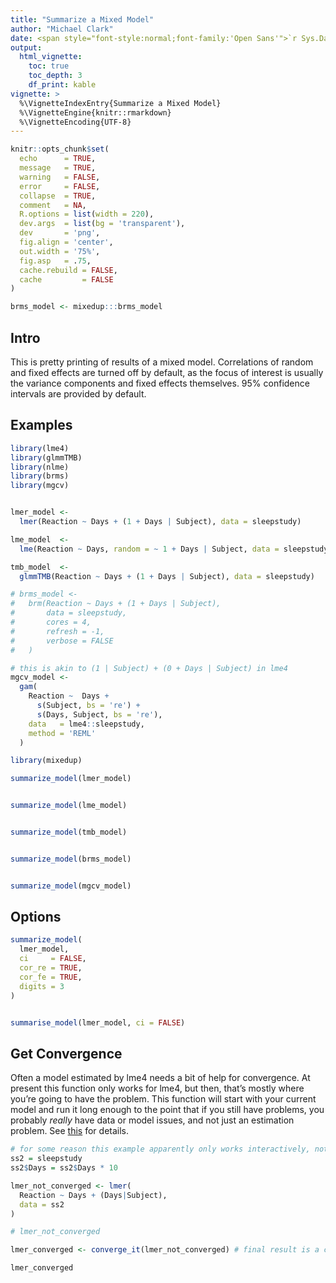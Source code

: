 ```yaml
---
title: "Summarize a Mixed Model"
author: "Michael Clark"
date: <span style="font-style:normal;font-family:'Open Sans'">`r Sys.Date()`</span>
output:
  html_vignette:
    toc: true
    toc_depth: 3
    df_print: kable
vignette: >
  %\VignetteIndexEntry{Summarize a Mixed Model}
  %\VignetteEngine{knitr::rmarkdown}
  %\VignetteEncoding{UTF-8}
---
```


```r
knitr::opts_chunk$set(
  echo      = TRUE,
  message   = TRUE,
  warning   = FALSE,
  error     = FALSE,
  collapse  = TRUE,
  comment   = NA,
  R.options = list(width = 220),
  dev.args  = list(bg = 'transparent'),
  dev       = 'png',
  fig.align = 'center',
  out.width = '75%',
  fig.asp   = .75,
  cache.rebuild = FALSE,
  cache         = FALSE
)
```

```r
brms_model <- mixedup:::brms_model
```


## Intro

This is pretty printing of results of a mixed model.  Correlations of random and fixed effects are turned off by default, as the focus of interest is usually the variance components and fixed effects themselves. 95% confidence intervals are provided by default.


## Examples

```r
library(lme4)
library(glmmTMB)
library(nlme)
library(brms)
library(mgcv)


lmer_model <-
  lmer(Reaction ~ Days + (1 + Days | Subject), data = sleepstudy)

lme_model  <-
  lme(Reaction ~ Days, random = ~ 1 + Days | Subject, data = sleepstudy)

tmb_model  <-
  glmmTMB(Reaction ~ Days + (1 + Days | Subject), data = sleepstudy)

# brms_model <-
#   brm(Reaction ~ Days + (1 + Days | Subject), 
#       data = sleepstudy,
#       cores = 4,
#       refresh = -1,
#       verbose = FALSE
#   )

# this is akin to (1 | Subject) + (0 + Days | Subject) in lme4
mgcv_model <-
  gam(
    Reaction ~  Days +
      s(Subject, bs = 're') +
      s(Days, Subject, bs = 're'),
    data   = lme4::sleepstudy,
    method = 'REML'
  )
```


```r
library(mixedup)

summarize_model(lmer_model)


summarize_model(lme_model)


summarize_model(tmb_model)


summarize_model(brms_model)


summarize_model(mgcv_model)
```

## Options

```r
summarize_model(
  lmer_model,
  ci     = FALSE,
  cor_re = TRUE,
  cor_fe = TRUE,
  digits = 3
)


summarise_model(lmer_model, ci = FALSE)
```

## Get Convergence

Often a model estimated by <span class="pack" style = "">lme4</span> needs a bit of help for convergence.  At present this function only works for <span class="pack" style = "">lme4</span>, but then, that's mostly where you're going to have the problem.  This function will start with your current model and run it long enough to the point that if you still have problems, you probably *really* have data or model issues, and not just an estimation problem.  See [this](https://m-clark.github.io/posts/2020-03-16-convergence/) for details.


```r
# for some reason this example apparently only works interactively, not when knit
ss2 = sleepstudy
ss2$Days = ss2$Days * 10

lmer_not_converged <- lmer(
  Reaction ~ Days + (Days|Subject),
  data = ss2
)

# lmer_not_converged

lmer_converged <- converge_it(lmer_not_converged) # final result is a converged model

lmer_converged
```

